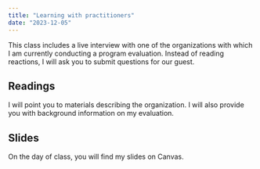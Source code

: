 ```yaml
---
title: "Learning with practitioners"
date: "2023-12-05"
---
```


This class includes a live interview with one of the organizations with which I am currently conducting a program evaluation. Instead of reading reactions, I will ask you to submit questions for our guest. 

## Readings

I will point you to materials describing the organization. I will also provide you with background information on my evaluation.

## Slides

On the day of class, you will find my slides on Canvas. 
